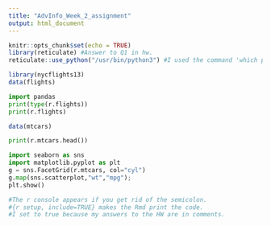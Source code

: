 ```yaml
---
title: "AdvInfo_Week_2_assignment"
output: html_document
---
```


  ```r
knitr::opts_chunk$set(echo = TRUE)
library(reticulate) #Answer to Q1 in hw.
reticulate::use_python("/usr/bin/python3") #I used the command 'which python3' from my terminal to find the path.
```

```r
library(nycflights13)
data(flights)
```

```python
import pandas
print(type(r.flights))
print(r.flights)
```

```r
data(mtcars)
```

```python
print(r.mtcars.head())
```

```python
import seaborn as sns
import matplotlib.pyplot as plt
g = sns.FacetGrid(r.mtcars, col="cyl")
g.map(sns.scatterplot,"wt","mpg");
plt.show()
```

```r
#The r console appears if you get rid of the semicolon.
#{r setup, include=TRUE} makes the Rmd print the code.
#I set to true because my answers to the HW are in comments. 
```